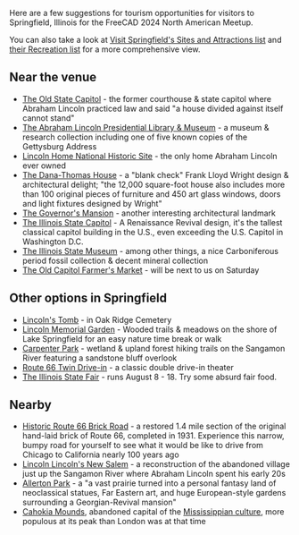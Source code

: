 Here are a few suggestions for tourism opportunities for visitors to Springfield, Illinois for the FreeCAD 2024 North American Meetup.

You can also take a look at [https://visitspringfieldillinois.com/LocationSearches/SitesAndAttractions Visit Springfield's Sites and Attractions list] and [https://visitspringfieldillinois.com/LocationSearches/Recreation their Recreation list] for a more comprehensive view.

== Near the venue ==

* [https://dnrhistoric.illinois.gov/experience/sites/site.old-state-capitol.html The Old State Capitol] - the former courthouse & state capitol where Abraham Lincoln practiced law and said "a house divided against itself cannot stand"
* [https://presidentlincoln.illinois.gov/ The Abraham Lincoln Presidential Library & Museum] - a museum & research collection including one of five known copies of the Gettysburg Address
* [https://www.nps.gov/liho/index.htm Lincoln Home National Historic Site] - the only home Abraham Lincoln ever owned
* [https://dana-thomas.org/ The Dana-Thomas House] - a "blank check" Frank Lloyd Wright design & architectural delight; "the 12,000 square-foot house also includes more than 100 original pieces of furniture and 450 art glass windows, doors and light fixtures designed by Wright"
* [https://governorsmansion.illinois.gov/ The Governor's Mansion] - another interesting architectural landmark
* [https://en.wikipedia.org/wiki/Illinois_State_Capitol The Illinois State Capitol] - A Renaissance Revival design, it's the tallest classical capitol building in the U.S., even exceeding the U.S. Capitol in Washington D.C.
* [https://www.illinoisstatemuseum.org/welcome-ism-springfield.html The Illinois State Museum] - among other things, a nice Carboniferous period fossil collection & decent mineral collection
* [https://www.downtownspringfield.org/old-capitol-farmers-market/ The Old Capitol Farmer's Market] - will be next to us on Saturday

== Other options in Springfield ==

* [https://dnrhistoric.illinois.gov/experience/sites/site.lincoln-tomb.html Lincoln's Tomb] - in Oak Ridge Cemetery
* [https://www.lincolnmemorialgarden.org/visit/visitor-information/ Lincoln Memorial Garden] - Wooded trails & meadows on the shore of Lake Springfield for an easy nature time break or walk
* [https://www.springfieldparks.org/locations/8/carpenter-park/springfield/location-details Carpenter Park] - wetland & upland forest hiking trails on the Sangamon River featuring a sandstone bluff overlook
* [https://www.route66-drivein.com/ Route 66 Twin Drive-in] - a classic double drive-in theater
* [https://statefair.illinois.gov/ The Illinois State Fair] - runs August 8 - 18. Try some absurd fair food.

== Nearby ==

* [https://visitspringfieldillinois.com/LocationDetails/?id=Historic-Brick-Road Historic Route 66 Brick Road] - a restored 1.4 mile section of the original hand-laid brick of Route 66, completed in 1931. Experience this narrow, bumpy road for yourself to see what it would be like to drive from Chicago to California nearly 100 years ago
* [https://en.wikipedia.org/wiki/Lincoln's_New_Salem Lincoln Lincoln's New Salem] - a reconstruction of the abandoned village just up the Sangamon River where Abraham Lincoln spent his early 20s
* [https://en.wikipedia.org/wiki/Robert_Allerton_Park Allerton Park] - a "a vast prairie turned into a personal fantasy land of neoclassical statues, Far Eastern art, and huge European-style gardens surrounding a Georgian-Revival mansion"
* [https://en.wikipedia.org/wiki/Cahokia Cahokia Mounds], abandoned capital of the [https://en.wikipedia.org/wiki/Mississippian_culture Mississippian culture], more populous at its peak than London was at that time
